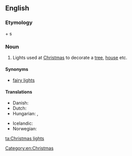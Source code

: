==English==

===Etymology===
{{term|Christmas}} + {{term|light}}s

===Noun===
{{en-plural noun|[[Christmas]] [[lights]]|sg=Christmas light}}

# Lights used at [[Christmas]] to decorate a [[tree]], [[house]] etc.

====Synonyms====
*[[fairy lights]] {{qualifier|UK}}

====Translations====
{{trans-top|Christmas lights}}
* Danish: {{t-|da|julelys|n}}
* Dutch: {{t-|nl|kerstverlichting|f}}
* Hungarian: {{t-|hu|karácsonyfaégő}}, {{t-|hu|karácsonyi kivilágítás}}
{{trans-mid}}
* Icelandic: {{t-|is|jólaljós|n}}
* Norwegian: {{t-|no|julelys|n}}
{{trans-bottom}}

[[Category:en:Christmas]]

[[ta:Christmas lights]]